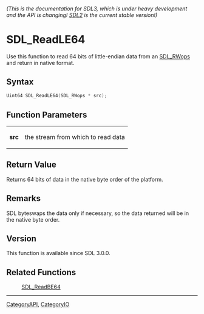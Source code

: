 ====== (This is the documentation for SDL3, which is under heavy development and the API is changing! [https://wiki.libsdl.org/ SDL2] is the current stable version!) ======
= SDL_ReadLE64 =

Use this function to read 64 bits of little-endian data from an [[SDL_RWops]] and return in native format.

== Syntax ==

<syntaxhighlight lang='c'>
Uint64 SDL_ReadLE64(SDL_RWops * src);
</syntaxhighlight>

== Function Parameters ==

{|
|'''src'''
|the stream from which to read data
|}

== Return Value ==

Returns 64 bits of data in the native byte order of the platform.

== Remarks ==

SDL byteswaps the data only if necessary, so the data returned will be in
the native byte order.

== Version ==

This function is available since SDL 3.0.0.

== Related Functions ==

:[[SDL_ReadBE64]]

----
[[CategoryAPI]], [[CategoryIO]]


